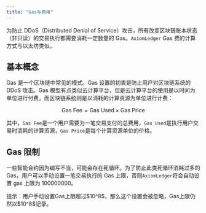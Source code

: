 ```yaml
---
title: "Gas与费用"
---
```


为防止 DDoS（Distributed Denial of Service）攻击，所有改变区块链账本状态（非只读）的交易执行都需要消耗一定数量的 Gas。`AxiomLedger` Gas 费的计算方式与以太坊类似。

## 基本概念

Gas 是一个区块链中常见的模式。Gas 设置的初衷是防止用户对区块链系统的 DDoS 攻击。Gas 模型有点类似云计算平台，但是云计算平台的使用是以时间为单位进行付费，而区块链系统则是以消耗的计算资源为单位进行计费：

$$\text{Gas Fee}=\text{Gas Used} \times \text{Gas Price}$$

其中，`Gas Fee`是一个用户需要为一笔交易支付的总费用，`Gas Used`是执行用户交易时消耗的计算资源，`Gas Price`是每个计算资源单位的价格。

## Gas 限制

一些智能合约因为编写不当，可能会存在死循环。为了防止此类死循环消耗过多的 Gas，用户可以手动设置一笔交易执行的 Gas 上限，否则`AxiomLedger`将会自动设置 gas 上限为 100000000。

<Warning>
  提示：用户手动设置Gas上限超过$10^8$，那么这个设置会被忽略，Gas上限仍然以$10^8$记录。
</Warning>
